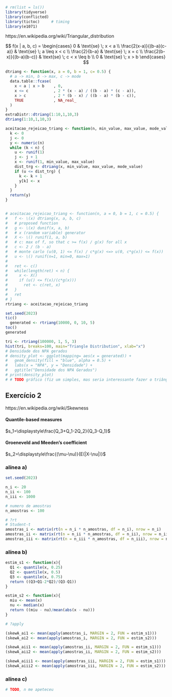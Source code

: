 ```r
# rm(list = ls())
library(tidyverse)
library(conflicted)
library(tictoc)     # timing
library(e1071)
```


https://en.wikipedia.org/wiki/Triangular_distribution

$$
f(x | a, b, c) = 
\begin{cases}
  0                         & \text{se} \; x < a \\
  \frac{2(x-a)}{(b-a)(c-a)} & \text{se} \; a \leq x < c \\
  \frac{2}{b-a}             & \text{se} \; x = c \\
  \frac{2(b-x)}{(b-a)(b-c)} & \text{se} \; c < x \leq b \\
  0                         & \text{se} \; x > b
\end{cases}
$$

```r
dtriang <- function(x, a = 0, b = 1, c= 0.5) {
  # a -> min, b -> max, c -> mode
  data.table::fcase(
    x < a | x > b    , 0,
    x <= c           , 2 * (x - a) / ((b - a) * (c - a)),
    x > c            , 2 * (b - x) / ((b - a) * (b - c)),
    TRUE             , NA_real_
  )
}
extraDistr::dtriang(1:10,1,10,3)
dtriang(1:10,1,10,3)
```

```r
aceitacao_rejeicao_triang <- function(n, min_value, max_value, mode_value) {
  k <- 0
  j <- 0
  y <- numeric(n)
  while (k < n) {
    u <- runif(1)
    j <- j + 1
    x <- runif(1, min_value, max_value)
    dist_trg <- dtriang(x, min_value, max_value, mode_value)
    if (u <= dist_trg) {
      k <- k + 1
      y[k] <- x
    }
  }
  return(y)
}


# aceitacao_rejeicao_triang <- function(n, a = 0, b = 1, c = 0.5) {
#   f <- \(x) dtriang(x, a, b, c)
#   # proposed function
#   g <- \(x) dunif(x, a, b)
#   # x (random variable) generator 
#   X <- \() runif(1, a, b)
#   # c: max of f, so that c >= f(x) / g(x) for all x
#   c <- 2 / (b - a)
#   # monte carlo (u(0, 1) <= f(x) / c*g(x) <=> u(0, c*g(x)) <= f(x))
#   u <- \() runif(n=1, min=0, max=1)
#   
#   ret <- c()
#   while(length(ret) < n) {
#     x <- X()
#     if (u() <= f(x)/(c*g(x)))
#       ret <- c(ret, x)
#   }
#   ret
# }
rtriang <- aceitacao_rejeicao_triang
```

```r
set.seed(2023)
tic()
  generated <- rtriang(10000, 0, 10, 5)
toc()
generated
```

```r
tri <- rtriang(100000, 1, 5, 3)
hist(tri, breaks=100, main="Triangle Distribution", xlab="x")
# Densidade dos NPA gerados
# density_plot <- ggplot(mapping= aes(x = generated)) +
#   geom_density(fill = "blue", alpha = 0.5) +
#   labs(x = "NPA", y = "Densidade") +
#   ggtitle("Densidade dos NPA Gerados")
# print(density_plot)
# # TODO gráfico (fiz um simples, mas seria interessante fazer o triângulo da distrib.)
```


## Exercício 2


https://en.wikipedia.org/wiki/Skewness

#### Quantile-based measures
$s_1=\displaystyle\frac{Q_3+Q_1-2Q_2}{Q_3-Q_1}$


#### Groeneveld and Meeden's coefficient
$s_2=\displaystyle\frac{(\mu-\nu)}{E(|X-\nu|)}$


### alínea a)

```r
set.seed(2023)

n_i <- 20
n_ii <- 100
n_iii <- 1000

# numero de amostras
n_amostras <- 100

# ?rt
# Student-t
amostras_i <- matrix(rt(n = n_i * n_amostras, df = n_i), nrow = n_i)
amostras_ii <- matrix(rt(n = n_ii * n_amostras, df = n_ii), nrow = n_ii)
amostras_iii <- matrix(rt(n = n_iii * n_amostras, df = n_iii), nrow = n_iii)
```

### alínea b)

```r
estim_s1 <- function(x){
  Q1 <- quantile(x, 0.25)
  Q2 <- quantile(x, 0.5)
  Q3 <- quantile(x, 0.75)
  return ((Q3+Q1-2*Q2)/(Q3-Q1))
}

estim_s2 <- function(x){
  miu <- mean(x)
  nu <- median(x)
  return ((miu - nu)/mean(abs(x - nu)))
}

# ?apply

(skewA_ai1 <- mean(apply(amostras_i, MARGIN = 2, FUN = estim_s1)))
(skewA_ai2 <- mean(apply(amostras_i, MARGIN = 2, FUN = estim_s2)))

(skewA_aii1 <- mean(apply(amostras_ii, MARGIN = 2, FUN = estim_s1)))
(skewA_aii2 <- mean(apply(amostras_ii, MARGIN = 2, FUN = estim_s2)))

(skewA_aiii1 <- mean(apply(amostras_iii, MARGIN = 2, FUN = estim_s1)))
(skewA_aiii2 <- mean(apply(amostras_iii, MARGIN = 2, FUN = estim_s2)))
```

### alínea c)

```r
# TODO, n me apeteceu
```


